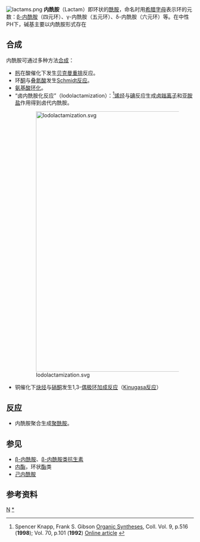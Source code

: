 [[File:lactams.png|thumb]]
'''内酰胺'''（Lactam）即环状的[[酰胺|酰胺]]，命名时用[[希腊字母|希腊字母]]表示环的元数：[[β-内酰胺|β-内酰胺]]（四元环）、γ-内酰胺（五元环）、δ-内酰胺（六元环）等。在中性PH下，碱基主要以内酰胺形式存在

==合成==
内酰胺可通过多种方法[[有机合成|合成]]：
* [[肟|肟]]在酸催化下发生[[贝克曼重排|贝克曼重排]]反应。
* 环[[酮|酮]]与[[叠氮酸|叠氮酸]]发生[[Schmidt反应|Schmidt反应]]。
* [[氨基酸|氨基酸]][[环化|环化]]。
* “卤内酰胺化反应”（Iodolactamization）：<ref>Spencer Knapp, Frank S. Gibson [[Organic_Syntheses|Organic Syntheses]], Coll. Vol. 9, p.516 ('''1998'''); Vol. 70, p.101 ('''1992''') [http://orgsynth.org/orgsyn/prep.asp?prep=cv9p0516 Online article] {{Wayback|url=http://orgsynth.org/orgsyn/prep.asp?prep=cv9p0516 |date=20110928175155 }}</ref>[[烯烃|烯烃]]与[[碘|碘]]反应生成[[卤鎓离子|卤鎓离子]]和[[亚胺盐|亚胺盐]]作用得到卤代内酰胺。
:[[File:Iodolactamization.svg|700px]]
* 铜催化下[[炔烃|炔烃]]与[[硝酮|硝酮]]发生1,3-[[偶极环加成反应|偶极环加成反应]]（[[Kinugasa反应|Kinugasa反应]]）

==反应==
* 内酰胺聚合生成[[聚酰胺|聚酰胺]]。

== 参见 ==
* [[β-内酰胺|β-内酰胺]]、[[β-内酰胺类抗生素|β-内酰胺类抗生素]]
* [[内酯|内酯]]，环状[[酯|酯]]类
* [[己内酰胺|己内酰胺]]

==参考资料==
<div class="references-small">
<references />
</div>

[[Category:官能团|N]]
[[Category:内酰胺|*]]